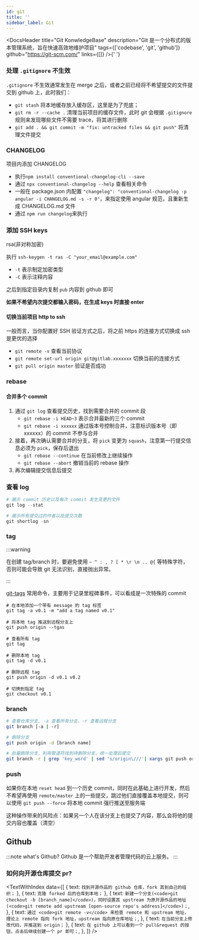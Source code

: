 ```yaml
---
id: git
title: ''
sidebar_label: Git
---
```



<DocsHeader
  title="Git KonwledgeBase"
  description="Git 是一个分布式的版本管理系统，旨在快速高效地维护项目"
  tags={['codebase', 'git', 'github']}
  github="https://git-scm.com/"
  links={[]}
/>{' '}

### 处理 `.gitignore` 不生效

`.gitignore` 不生效通常发生在 merge 之后，或者之前已经将不希望提交的文件提交到 github 上，此时我们：

- `git stash` 将本地缓存放入缓存区，这里是为了兜底；
- `git rm -r --cache .` 清理当前项目的缓存文件，此时 git 会根据 `.gitignore` 规则来发现哪些文件不需要 trace，将其进行删除
- `git add . && git commit -m "fix: untracked files && git push"` 将清理文件提交

### CHANGELOG

项目内添加 CHANGELOG

- 执行`npm install conventional-changelog-cli --save`
- 通过 `npx conventional-changelog --help` 查看相关命令
- 一般在 package.json 内配置 `"changelog": "conventional-changelog -p angular -i CHANGELOG.md -s -r 0"`，来指定使用 angular 规范，且重新生成 CHANGELOG.md 文件
- 通过 `npm run changelog`来执行

### 添加 SSH keys

rsa(非对称加密)

执行 `ssh-keygen -t ras -C "your_email@example.com"`

- `-t` 表示制定加密类型
- `-C` 表示注释内容

之后到指定目录内复制 `pub` 内容到 github 即可

**如果不希望内次提交都输入密码，在生成 keys 时直接 enter**

#### 切换当前项目 http to ssh

一般而言，当你配置好 SSH 验证方式之后，将之前 https 的连接方式切换成 ssh 是更优的选择

- `git remote -v` 查看当前协议
- `git remote set-url origin git@gitlab.xxxxxxx` 切换当前的连接方式
- `git pull origin master` 验证是否成功

### rebase

#### 合并多个 commit

1. 通过 `git log` 查看提交历史，找到需要合并的 commit 段
   - `git rebase -i HEAD~3` 表示合并最新的三个 commit
   - `git rebase -i xxxxxx` 通过版本号控制合并，注意标识版本号（即 xxxxxx）的 commit 不参与合并
2. 接着，再次确认需要合并的分支，将 `pick` 变更为 `squash`，注意第一行提交信息必须为 `pick`，保存后退出
   - `git rebase --continue` 在当前修改上继续操作
   - `git rebase --abort` 撤销当前的 rebase 操作
3. 再次编辑提交信息后提交

### 查看 log

```powershell
# 展示 commit 历史以及每次 commit 发生变更的文件
git log --stat

# 展示所有提交过的作者以及提交次数
git shortlog -sn
```

### tag

:::warning

在创建 tag/branch 时，要避免使用 `~ ^ : , ? [ * \r \n .. @{` 等特殊字符，否则可能会导致 git 无法识别，直接抛出异常。

:::

[git-tags](https://git-scm.com/book/en/v2/Git-Basics-Tagging) 常用命令，主要用于记录里程碑事件，可以看成是一次特殊的 commit

```shell
# 在本地添加一个带有 message 的 tag 标签
git tag -a v0.1 -m "add a tag named v0.1"

# 将本地 tag 推送到远程分支上
git push origin --tgas

# 查看所有 tag
git tag

# 删除本地 tag
git tag -d v0.1

# 删除远程 tag
git push origin -d v0.1 v0.2

# 切换到指定 tag
git checkout v0.1
```

### branch

```bash
# 查看仓库分支, -a 查看所有分支，-r 查看远程分支
git branch [-a | -r]

# 删除分支
git push origin -d [branch name]

# 批量删除分支，利用管道符找到待删除分支，统一处理后提交
git branch -r | grep 'key_word' | sed 's/origin\///'| xargs git push origin -d
```

### push

如果你在本地 `reset head` 到一个历史 commit，同时在此基础上进行开发，然后不希望再使用 `remote/master` 上的一些提交，跳过他们直接覆盖本地提交，则可以使用 `git push --force` 将本地 commit 强行推送至服务端

这种操作带来的风险点：如果另一个人在该分支上也提交了内容，那么会将他的提交内容也覆盖（清空）

## Github

:::note what's Github?
Github 是一个帮助开发者管理代码的云上服务。
:::

### 如何向开源仓库提交 pr?

<TextWithIndex
  data={[
    { text: `找到开源作品的 github 仓库，fork 其到自己的组织；` },
    { text: `克隆 forked 后的仓库到本地；` },
    {
      text: `新建一个分支(<code>git checkout -b [branch_name]</code>)，同时设置其 upstream 为原开源作品的地址(<code>git remote add upstream [open-source repo's address]</code>)；`,
    },
    {
      text: `通过 <code>git remote -v</code> 来检查 remote 和 upstream
地址，理论上 remote 指向 fork 地址，upstream 指向原仓库地址；`,
    },
    { text: `在当前分支上修改代码，并推送到 origin；` },
    {
      text: `在 github 上可以看到一个 pull&request 的按钮，点击后继续创建一个 pr 即可；`,
    },
  ]}
/>
